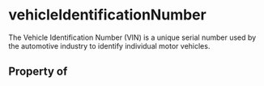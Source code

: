 # vehicleIdentificationNumber

The Vehicle Identification Number (VIN) is a unique serial number used by the automotive industry to identify individual motor vehicles.

## Property of



